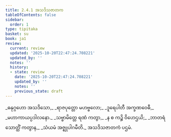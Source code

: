 ```yaml
---
title: 2.4.1 အသဒိသဇာတက
tableOfContents: false
sidebar:
  order: 1
type: tipitaka
basket: su
book: ja1
review:
  current: review
  updated: '2025-10-20T22:47:24.708221'
  updated_by: ''
  notes: ''
  history:
  - state: review
    date: '2025-10-20T22:47:24.708221'
    updated_by: ''
    notes: ''
    previous_state: draft
---
```



<DynamicBreadcrumb />


<ReviewStatus review={frontmatter.review} showDetails={true} />

<HypothesisAnnotation frontmatter={frontmatter} />

<Division number="61" book="ja1" e="ch" v="22" p="46">

<Paragraph number="438" type="verses" book="ja1">
_ဓနုဂ္ဂဟော အသဒိသော,_  
_ရာဇပုတ္တော မဟဗ္ဗလော;_  
_ဒူရေပါတီ အက္ခဏဝေဓီ,_  
_မဟာကာယပ္ပဒါလနော._  

</Paragraph>

</Division>
<Division number="62" book="ja1" e="ch" v="22" p="46">

<Paragraph number="439" type="verses" book="ja1">
_သဗ္ဗာမိတ္တေ ရဏံ ကတွာ,_  
_န စ ကဉ္စိ ဝိဟေဌယိ;_  
_ဘာတရံ သောတ္ထိံ ကတွာန,_  
_သံယမံ အဇ္ဈုပါဂမီတိ._  


</Paragraph>
</Division>

<Paragraph number="440" type="center" book="ja1">
အသဒိသဇာတကံ ပဌမံ.
</Paragraph>
